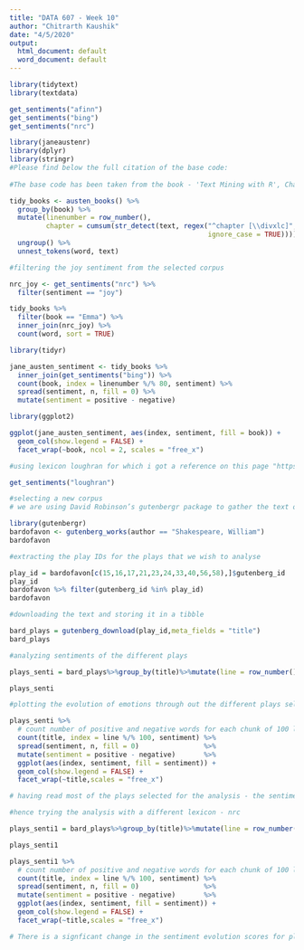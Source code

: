---
title: "DATA 607 - Week 10"
author: "Chitrarth Kaushik"
date: "4/5/2020"
output:
  html_document: default
  word_document: default
---
``` {r, eval=TRUE}
library(tidytext)
library(textdata)

get_sentiments("afinn")
get_sentiments("bing")
get_sentiments("nrc")

library(janeaustenr)
library(dplyr)
library(stringr)
#Please find below the full citation of the base code:
  
#The base code has been taken from the book - 'Text Mining with R', Chapter '2 Sentiment analysis with tidy data', sections 2.1 and 2.2

tidy_books <- austen_books() %>%
  group_by(book) %>%
  mutate(linenumber = row_number(),
         chapter = cumsum(str_detect(text, regex("^chapter [\\divxlc]", 
                                                 ignore_case = TRUE)))) %>%
  ungroup() %>%
  unnest_tokens(word, text)

#filtering the joy sentiment from the selected corpus

nrc_joy <- get_sentiments("nrc") %>% 
  filter(sentiment == "joy")

tidy_books %>%
  filter(book == "Emma") %>%
  inner_join(nrc_joy) %>%
  count(word, sort = TRUE)

library(tidyr)

jane_austen_sentiment <- tidy_books %>%
  inner_join(get_sentiments("bing")) %>%
  count(book, index = linenumber %/% 80, sentiment) %>%
  spread(sentiment, n, fill = 0) %>%
  mutate(sentiment = positive - negative)

library(ggplot2)

ggplot(jane_austen_sentiment, aes(index, sentiment, fill = book)) +
  geom_col(show.legend = FALSE) +
  facet_wrap(~book, ncol = 2, scales = "free_x")

#using lexicon loughran for which i got a reference on this page "https://www.datacamp.com/community/tutorials/sentiment-analysis-R#lexiconsandlyrics"

get_sentiments("loughran")

#selecting a new corpus
# we are using David Robinson’s gutenbergr package to gather the text of Shakepeare's plays.

library(gutenbergr)
bardofavon <- gutenberg_works(author == "Shakespeare, William")
bardofavon

#extracting the play IDs for the plays that we wish to analyse

play_id = bardofavon[c(15,16,17,21,23,24,33,40,56,58),]$gutenberg_id
play_id
bardofavon %>% filter(gutenberg_id %in% play_id)
bardofavon

#downloading the text and storing it in a tibble

bard_plays = gutenberg_download(play_id,meta_fields = "title")
bard_plays

#analyzing sentiments of the different plays

plays_senti = bard_plays%>%group_by(title)%>%mutate(line = row_number()) %>% unnest_tokens(word, text)%>%inner_join(get_sentiments("loughran"))   # using the loughran lexicon for the analysis

plays_senti

#plotting the evolution of emotions through out the different plays selected

plays_senti %>%
  # count number of positive and negative words for each chunk of 100 lines
  count(title, index = line %/% 100, sentiment) %>% 
  spread(sentiment, n, fill = 0)                %>%                 
  mutate(sentiment = positive - negative)       %>%
  ggplot(aes(index, sentiment, fill = sentiment)) +
  geom_col(show.legend = FALSE) +
  facet_wrap(~title,scales = "free_x")

# having read most of the plays selected for the analysis - the sentiment scores evolution doesnt tie up well with my perception for few of the plays. For example, plays such as 'A Midsummer Night's Dream', 'As you like it', 'Much Ado about Nothing' are well accepted comedies. However as per the sentiment score evolution, the scores are mostly seen in the negative zone. Even for plays like 'Merchant of Venice' and 'The Tempest' - they all have a happy ending and such negative scores are not expected

#hence trying the analysis with a different lexicon - nrc

plays_senti1 = bard_plays%>%group_by(title)%>%mutate(line = row_number()) %>% unnest_tokens(word, text)%>%inner_join(get_sentiments("nrc"))   # using the nrc lexicon for the analysis

plays_senti1

plays_senti1 %>%
  # count number of positive and negative words for each chunk of 100 lines
  count(title, index = line %/% 100, sentiment) %>% 
  spread(sentiment, n, fill = 0)                %>%                 
  mutate(sentiment = positive - negative)       %>%
  ggplot(aes(index, sentiment, fill = sentiment)) +
  geom_col(show.legend = FALSE) +
  facet_wrap(~title,scales = "free_x")

# There is a signficant change in the sentiment evolution scores for plays such as 'A Midsummer Night's Dream', 'As you like it', 'Much Ado about Nothing' which are well accepted comedies. The sentiments are now in the net positive domain which is in line with the nature of these plays. Point to be noticed here is Macbeth - a world renowned tragedy tends to maintain a sombre sentiment throughout the play with extreme negative emotions seen towards the end of the novel.

```